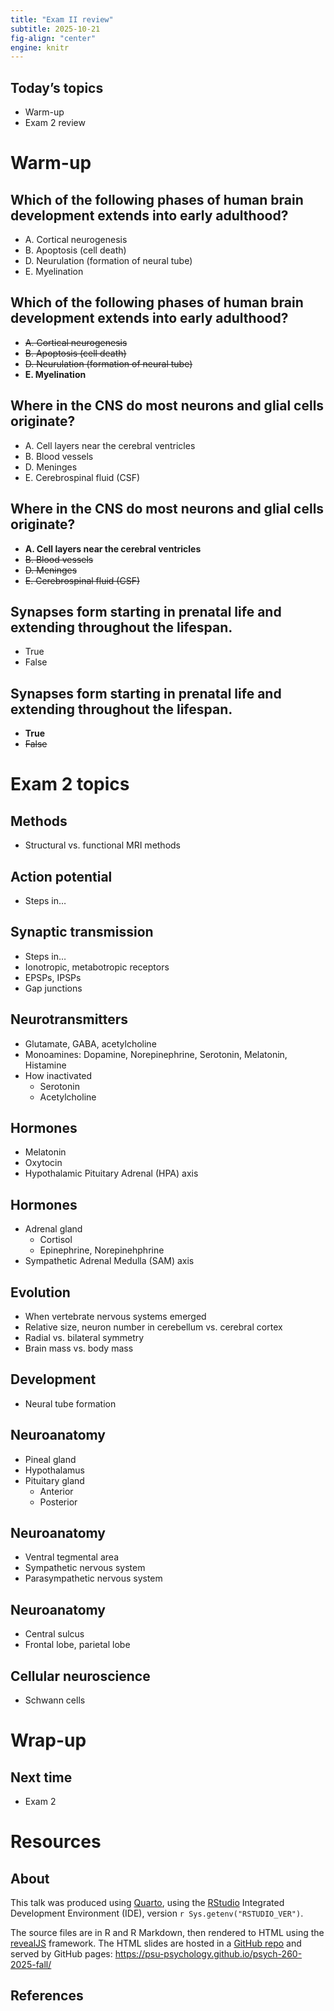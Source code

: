 ```yaml
---
title: "Exam II review"
subtitle: 2025-10-21
fig-align: "center"
engine: knitr
---
```


## Today's topics

- Warm-up
- Exam 2 review

# Warm-up

## Which of the following phases of human brain development extends into early adulthood?

::: {.incremental}
- A. Cortical neurogenesis
- B. Apoptosis (cell death)
- D. Neurulation (formation of neural tube)
- E. Myelination

:::

## Which of the following phases of human brain development extends into early adulthood?

- ~~A. Cortical neurogenesis~~
- ~~B. Apoptosis (cell death)~~
- ~~D. Neurulation (formation of neural tube)~~
- **E. Myelination**

## Where in the CNS do most neurons and glial cells originate?

::: {.incremental}
- A. Cell layers near the cerebral ventricles
- B. Blood vessels
- D. Meninges
- E. Cerebrospinal fluid (CSF)
:::

## Where in the CNS do most neurons and glial cells originate?

- **A. Cell layers near the cerebral ventricles**
- ~~B. Blood vessels~~
- ~~D. Meninges~~
- ~~E. Cerebrospinal fluid (CSF)~~

## Synapses form starting in prenatal life and extending throughout the lifespan.

- True
- False

## Synapses form starting in prenatal life and extending throughout the lifespan.

- **True**
- ~~False~~

# Exam 2 topics

## Methods

- Structural vs. functional MRI methods

## Action potential

- Steps in...

## Synaptic transmission

- Steps in...
- Ionotropic, metabotropic receptors
- EPSPs, IPSPs
- Gap junctions

## Neurotransmitters

- Glutamate, GABA, acetylcholine
- Monoamines: Dopamine, Norepinephrine, Serotonin, Melatonin, Histamine
- How inactivated
  - Serotonin
  - Acetylcholine

## Hormones

- Melatonin
- Oxytocin
- Hypothalamic Pituitary Adrenal (HPA) axis

## Hormones

- Adrenal gland
  - Cortisol
  - Epinephrine, Norepinehphrine
- Sympathetic Adrenal Medulla (SAM) axis

## Evolution

- When vertebrate nervous systems emerged
- Relative size, neuron number in cerebellum vs. cerebral cortex
- Radial vs. bilateral symmetry
- Brain mass vs. body mass

## Development

- Neural tube formation

## Neuroanatomy

- Pineal gland
- Hypothalamus
- Pituitary gland
  - Anterior
  - Posterior
  
## Neuroanatomy

- Ventral tegmental area
- Sympathetic nervous system
- Parasympathetic nervous system

## Neuroanatomy

- Central sulcus
- Frontal lobe, parietal lobe

## Cellular neuroscience

- Schwann cells

# Wrap-up

## Next time

- Exam 2

# Resources

## About

This talk was produced using [Quarto](https://quarto.org), using the [RStudio](https://posit.co/products/open-source/rstudio/) Integrated Development Environment (IDE), version `r Sys.getenv("RSTUDIO_VER")`.

The source files are in R and R Markdown, then rendered to HTML using the [revealJS](https://revealjs.com) framework.
The HTML slides are hosted in a [GitHub repo](https://github.com/psu-psychology/psych-260-2025-fall) and served by GitHub pages:
<https://psu-psychology.github.io/psych-260-2025-fall/>

## References
